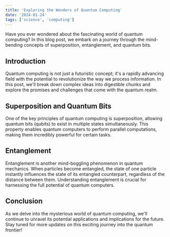 ```yaml
---
title: 'Exploring the Wonders of Quantum Computing'
date: '2024-01-24'
tags: ['science', 'computing']
---
```


Have you ever wondered about the fascinating world of quantum computing? In this blog post, we embark on a journey through the mind-bending concepts of superposition, entanglement, and quantum bits.

## Introduction

Quantum computing is not just a futuristic concept; it's a rapidly advancing field with the potential to revolutionize the way we process information. In this post, we'll break down complex ideas into digestible chunks and explore the promises and challenges that come with the quantum realm.

## Superposition and Quantum Bits

One of the key principles of quantum computing is superposition, allowing quantum bits (qubits) to exist in multiple states simultaneously. This property enables quantum computers to perform parallel computations, making them incredibly powerful for certain tasks.

## Entanglement

Entanglement is another mind-boggling phenomenon in quantum mechanics. When particles become entangled, the state of one particle instantly influences the state of its entangled counterpart, regardless of the distance between them. Understanding entanglement is crucial for harnessing the full potential of quantum computers.

## Conclusion

As we delve into the mysterious world of quantum computing, we'll continue to unravel its potential applications and implications for the future. Stay tuned for more updates on this exciting journey into the quantum frontier!
